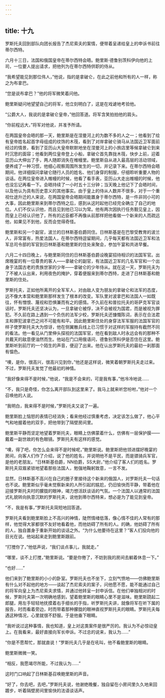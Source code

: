 ```yaml
---
---
---
```

title: 十九
---



罗斯托夫回到部队向团长报告了杰尼索夫的案情，便带着呈递给皇上的申诉书前往蒂尔西特。

六月十三日，法国和俄国皇帝在蒂尔西特会晤。鲍里斯·德鲁别茨科伊向他的上司，一位要人提出请求，把他列为在蒂尔西特供职的侍从。

“我希望能见到那位伟人，”他说，指的是拿破仑，在此之前他和所有的人一样，称之为布拿巴。

“您是说布拿巴？”他的将军微笑着问他。

鲍里斯疑问地望望自己的将军，他立刻明白了，这是在戏谑地考验他。

“公爵大人，我说的是拿破仑皇帝，”他回答道。将军含笑拍拍他的肩头。

“你前程远大，”将军对他说，并准予所请。

在两国皇帝会晤的那一天，鲍里斯是在涅曼河上的为数不多的人之一；他看到了绘有皇帝姓名起首字母组成的纹饰的木筏，看到了对岸拿破仑骑马从法国近卫军面前经过的情景，看到了亚历山大皇帝默默地坐在涅曼河上的小旅店里等候拿破仑到来时沉思的面容；他看到两位皇帝登上小船，拿破仑首先靠拢木筏，快步上前，迎着亚历山大伸出了手，两人随即消失在帷幔里。鲍里斯自从进入最高层的活动领域，便养成了一种习惯，他细心观察周围所发生的一切，并记录下来。在蒂尔西特会晤期间，他详细探问拿破仑随行人员的姓名、他们身穿的制服，仔细聆听重要人物的谈话。在两位皇帝进入帷幔的时候，他看了看手表，亚历山大走出帷幔的时候，他也没忘记再看一下。会晤持续了一小时五十三分钟；当天晚上他记下了会晤时间，以及他认为具有历史意义的其他事实。由于皇上的侍从人数并不很多，对于一个重视仕途升迁的人来说，在两国皇帝会晤期间能置身于蒂尔西特，是一件非同小可的大事，因此鲍里斯来到蒂尔西特之后，感到从这时起他已经完全确立了自己的地位。人们不仅认识他，而且见到他已习以为常。他有两次因执行任务觐见皇上，因而皇上已经认识他了，所有的近臣都不再像从前那样把他看做一个新来的人而疏远他，如果见不到他，反而会觉得奇怪。

鲍里斯和另一个副官，波兰的日林斯基伯爵同住。日林斯基是在巴黎受教育的波兰人，非常富有，热爱法国人，在蒂尔西特逗留期间，几乎每天都有法国近卫军和法军总司令部的军官到日林斯基和鲍里斯的住处来聚会，参加午宴和共进早餐。

六月二十四日晚上，与鲍里斯同住的日林斯基伯爵设晚宴招待相识的法国军官。出席晚宴的有一位尊贵的客人——拿破仑的副官，有法国近卫军的几名军官和一个出身于法国古老的贵族世家的少年——拿破仑的少年侍从。就在这一天，罗斯托夫为了不被人认出来，利用夜色的掩护，穿着便服来到蒂尔西特，走进了日林斯基和鲍里斯的住处。

罗斯托夫，正如他所离开的全军军人，对由敌人变为朋友的拿破仑和法军的态度，远不像大本营和鲍里斯那样发生了根本的改变。军队里对波拿巴和法国人一如既往，怀有憎恨、蔑视和恐惧兼而有之的感情。不久前在和普拉托夫的哥萨克军官谈话时，罗斯托夫还坚决认为，一旦拿破仑被俘，决不会被视为国君，而是被视为罪犯。不久前在路上遇到一个负伤的法军少校，罗斯托夫还慷慨陈词，表示在合法君主和罪犯波拿巴之间不可能有和平。因此鲍里斯住处的身穿法军军服的法国军官的样子使罗斯托夫大为惊讶，他在侧翼散兵线上已习惯于对这样的军服持有截然不同的看法。他一看见从门里伸头探视的法国军官，他在看到敌人时永远会有的那种不共戴天的敌意便油然而生。他站在门口用俄语问，德鲁别茨科伊是否住在这里。鲍里斯听到前厅的一个陌生的声音，便迎了出来。他在认出罗斯托夫的最初一刹那面有愠色。

“噢，是你，很高兴，很高兴见到你，”他还是这样说，微笑着朝罗斯托夫走过来。不过，罗斯托夫发觉了他最初的神情。

“我好像来得不是时候，”他说，“我是不会来的，可是我有事，”他冷冷地说……

“不，我只是奇怪，你怎么离开部队到这里来了。我马上就来听您吩咐，”他对一个召唤他的人说。

“我明白，我来得不是时候，”罗斯托夫又说了一遍。

鲍里斯脸上恼怒的表情已经消失；看来他经过慎重考虑，决定该怎么做了，他心平气和地握着他的双手，把他带到了隔壁房间里。

鲍里斯平静而坚定地望着罗斯托夫，眼睛上仿佛蒙着什么，仿佛有一层保护膜——戴着一副世故的有色眼镜。罗斯托夫有这样的感觉。

“噢，得了吧，你怎么会来得不是时候呢，”鲍里斯说。鲍里斯把他领进摆好晚宴的房间，向客人们作了介绍，说了他的姓名，并说明他不是平民，而是骠骑兵军官，是他的老朋友。“日林斯基伯爵，NN伯爵，SS大尉，”他介绍了客人们的姓名。罗斯托夫双眉紧锁地望着那些法国人，勉强地鞠躬致意，一言不发。

显然，日林斯基不高兴在自己的圈子里接待这个新来的俄国人，对罗斯托夫一句话也不说。鲍里斯似乎毫未觉察新来的人所引起的尴尬，仍旧愉快而平静，带着他在迎接罗斯托夫时的朦胧的眼神，竭力想活跃谈话的气氛。一个法国人以通常的法国式礼貌转向执意沉默的罗斯托夫，说他到蒂尔西特来，想必是为了能见到皇帝。

“不，我是有事，”罗斯托夫简短地回答道。

罗斯托夫看到鲍里斯脸上不高兴的神情，陡然情绪低落，像心情不佳的人常有的那样，他觉得大家都很不友好地看着他，而他妨碍了所有的人。的确，他妨碍了所有的人，独自置身于重新开始的谈话之外。“为什么他要待在这里？”客人们投向他的目光在说。他站起来走到鲍里斯跟前。

“打搅你了，”他低声说，“我们谈点事儿，我就走。”

“哪里，谈不上打搅，”鲍里斯说。“要是你倦了，不妨到我的房间去躺着休息一下。”

“也好……”

他们来到了鲍里斯的小小的卧室。罗斯托夫也不坐下，立刻气愤地——仿佛鲍里斯有什么对不起他的地方——谈起了杰尼索夫的案子，问他愿不愿，能不能通过自己的将军向皇上为杰尼索夫求情，并通过他转呈一封申诉信。在他们单独相对的时候，罗斯托夫第一次明确地感到，望着鲍里斯的眼睛心里不是滋味。鲍里斯跷起二郎腿，用左手轻轻地抚摸着右手细长的手指，听罗斯托夫讲，就像将军在听下属的报告，时而看着旁边，时而带着那种朦胧的眼神直视罗斯托夫的眼睛。罗斯托夫每遇这种情况，心里就很不舒服。于是他垂下眼睛。

“我听说过这种事情，我也知道，皇上对这类案件是很严厉的。我认为不必惊动皇上。在我看来，最好直接向军长申诉。不过总的说来，我认为……”

“你是不愿帮忙，那就直说！”罗斯托夫几乎是在吼叫，他不看鲍里斯的眼睛。

鲍里斯微微一笑。

“相反，我愿竭尽所能，不过我认为……”

这时门口响起了日林斯基召唤鲍里斯的声音。

“好了，你去吧，去吧，”罗斯托夫说，他谢绝晚餐，独自留在小房间里久久地来回踱步，听着隔壁房间里愉快的法语谈话声。